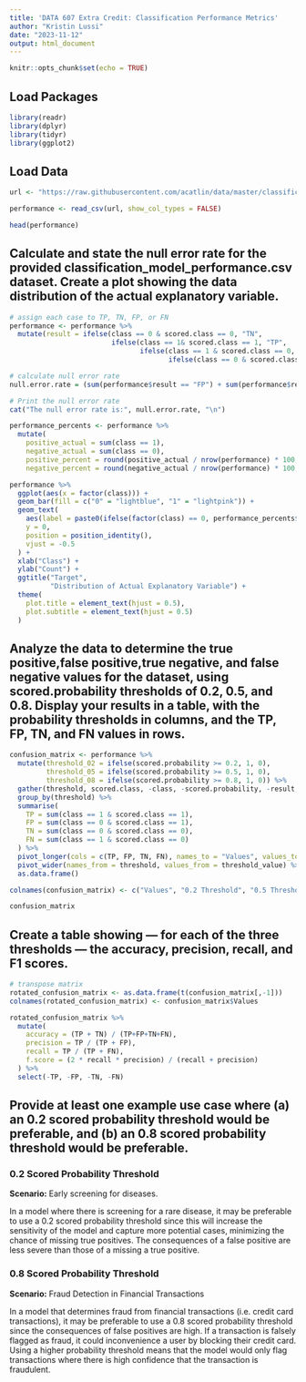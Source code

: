 ```yaml
---
title: 'DATA 607 Extra Credit: Classification Performance Metrics'
author: "Kristin Lussi"
date: "2023-11-12"
output: html_document
---
```


```r
knitr::opts_chunk$set(echo = TRUE)
```

## Load Packages
```r
library(readr)
library(dplyr)
library(tidyr)
library(ggplot2)
```

## Load Data
```r
url <- "https://raw.githubusercontent.com/acatlin/data/master/classification_model_performance.csv"

performance <- read_csv(url, show_col_types = FALSE)

head(performance)
```

## Calculate and state the null error rate for the provided classification_model_performance.csv dataset. Create a plot showing the data distribution of the actual explanatory variable. 

```r
# assign each case to TP, TN, FP, or FN
performance <- performance %>%
  mutate(result = ifelse(class == 0 & scored.class == 0, "TN", 
                         ifelse(class == 1& scored.class == 1, "TP",
                                ifelse(class == 1 & scored.class == 0, "FN", 
                                       ifelse(class == 0 & scored.class == 1, "FP", "other")))))

# calculate null error rate
null.error.rate = (sum(performance$result == "FP") + sum(performance$result == "TN")) / nrow(performance)

# Print the null error rate
cat("The null error rate is:", null.error.rate, "\n")
```

```r
performance_percents <- performance %>%
  mutate(
    positive_actual = sum(class == 1),
    negative_actual = sum(class == 0),
    positive_percent = round(positive_actual / nrow(performance) * 100, 2),
    negative_percent = round(negative_actual / nrow(performance) * 100, 2))

performance %>%
  ggplot(aes(x = factor(class))) +
  geom_bar(fill = c("0" = "lightblue", "1" = "lightpink")) +
  geom_text(
    aes(label = paste0(ifelse(factor(class) == 0, performance_percents$negative_percent, performance_percents$positive_percent), "%")),
    y = 0, 
    position = position_identity(),
    vjust = -0.5
  ) +
  xlab("Class") +
  ylab("Count") +
  ggtitle("Target",
          "Distribution of Actual Explanatory Variable") +
  theme(
    plot.title = element_text(hjust = 0.5),
    plot.subtitle = element_text(hjust = 0.5)
  )
```

## Analyze the data to determine the true positive,false positive,true negative, and false negative values for the dataset, using scored.probability thresholds of 0.2, 0.5, and 0.8. Display your results in a table, with the probability thresholds in columns, and the TP, FP, TN, and FN values in rows.

```r
confusion_matrix <- performance %>%
  mutate(threshold_02 = ifelse(scored.probability >= 0.2, 1, 0),
         threshold_05 = ifelse(scored.probability >= 0.5, 1, 0),
         threshold_08 = ifelse(scored.probability >= 0.8, 1, 0)) %>%
  gather(threshold, scored.class, -class, -scored.probability, -result, -scored.class) %>%
  group_by(threshold) %>%
  summarise(
    TP = sum(class == 1 & scored.class == 1),
    FP = sum(class == 0 & scored.class == 1),
    TN = sum(class == 0 & scored.class == 0),
    FN = sum(class == 1 & scored.class == 0)
  ) %>%
  pivot_longer(cols = c(TP, FP, TN, FN), names_to = "Values", values_to = "threshold_value") %>%
  pivot_wider(names_from = threshold, values_from = threshold_value) %>%
  as.data.frame()

colnames(confusion_matrix) <- c("Values", "0.2 Threshold", "0.5 Threshold", "0.8 Threshold")

confusion_matrix
```

## Create a table showing — for each of the three thresholds — the accuracy, precision, recall, and F1 scores.

```r
# transpose matrix
rotated_confusion_matrix <- as.data.frame(t(confusion_matrix[,-1]))
colnames(rotated_confusion_matrix) <- confusion_matrix$Values

rotated_confusion_matrix %>%
  mutate(
    accuracy = (TP + TN) / (TP+FP+TN+FN),
    precision = TP / (TP + FP),
    recall = TP / (TP + FN),
    f.score = (2 * recall * precision) / (recall + precision)
  ) %>%
  select(-TP, -FP, -TN, -FN)
```

## Provide at least one example use case where (a) an 0.2 scored probability threshold would be preferable, and (b) an 0.8 scored probability threshold would be preferable.

### 0.2 Scored Probability Threshold

**Scenario:** Early screening for diseases.

In a model where there is screening for a rare disease, it may be preferable to use a 0.2 scored probability threshold since this will increase the sensitivity of the model and capture more potential cases, minimizing the chance of missing true positives. The consequences of a false positive are less severe than those of a missing a true positive.

### 0.8 Scored Probability Threshold

**Scenario:** Fraud Detection in Financial Transactions

In a model that determines fraud from financial transactions (i.e. credit card transactions), it may be preferable to use a 0.8 scored probability threshold since the consequences of false positives are high. If a transaction is falsely flagged as fraud, it could inconvenience a user by blocking their credit card. Using a higher probability threshold means that the model would only flag transactions where there is high confidence that the transaction is fraudulent. 
